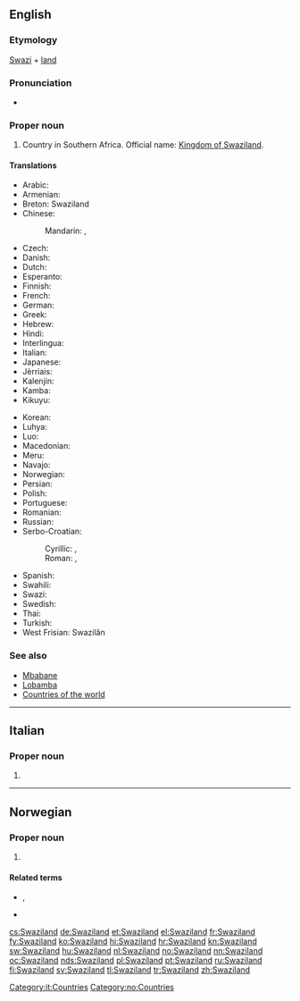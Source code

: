 ==English==
{{wikipedia}}

===Etymology===
[[w:Swazi people|Swazi]] + [[land]]

===Pronunciation===
* {{IPA|/ˈswɑːziˌlænd/|lang=en}}

===Proper noun===
{{en-proper noun}}

# Country in Southern Africa. Official name: [[Kingdom of Swaziland]].

====Translations====
{{trans-top|Kingdom of Swaziland}}
* Arabic: {{t|ar|سوازيلاند|tr=suwazilanda}}
* Armenian: {{t|hy|Սվազիլենդ|tr=Svazilend}}
* Breton: Swaziland
* Chinese:
*: Mandarin: {{t|cmn|斯威士蘭|sc=Hani}}, {{t+|cmn|斯威士兰|tr=Sīwēishìlán|sc=Hani}}
* Czech: {{t+|cs|Svazijsko|n}}
* Danish: {{t|da|Swaziland}}
* Dutch: {{t+|nl|Swaziland}}
* Esperanto: {{t|eo|Svazilando}}
* Finnish: {{t+|fi|Swazimaa}}
* French: {{t+|fr|Swaziland|m}}
* German: {{t+|de|Swasiland}}
* Greek: {{t|el|Σουαζιλάνδη|f|tr=Souazilándi}}
* Hebrew: {{t|he|סוואזילנד}}
* Hindi: {{t|hi|स्वाजीलैंड|tr=svājīlaiṇḍ}}
* Interlingua: {{t|ia|Swazilandia}}
* Italian: {{t|it|Swaziland|m}}
* Japanese: {{t+|ja|スワジランド|tr=Suwajirando}}
* Jèrriais: {{t|roa-jer|Swaziland|m}}
* Kalenjin: {{t|kln|Uswazi}}
* Kamba: {{t|kam|Uswasi}}
* Kikuyu: {{t|ki|Uswathi}}
{{trans-mid}}
* Korean: {{t+|ko|스와질란드|tr=Seuwajillandeu|sc=Hang}}
* Luhya: {{t|luy|Buswazi}}
* Luo: {{t|luo|Swazi}}
* Macedonian: {{t|mk|Свазиленд|m|tr=Svázilend}}
* Meru: {{t|mer|Uswathi}}
* Navajo: {{t|nv|Swáazi Dineʼé bikéyah}}
* Norwegian: {{t+|no|Swaziland}}
* Persian: {{t|fa|سوازیلند}}
* Polish: {{t+|pl|Suazi}}
* Portuguese: {{t+|pt|Suazilândia}}
* Romanian: {{t|ro|Swaziland|n}}
* Russian: {{t|ru|Свазиленд|m|tr=Svazilénd}}
* Serbo-Croatian:
*: Cyrillic: {{t|sh|Свази}}, {{t|sh|Свазиленд}}
*: Roman: {{t|sh|Svazi}}, {{t|sh|Svazilend}}
* Spanish: {{t+|es|Suazilandia|f}}
* Swahili: {{t+|sw|Uswazi}}
* Swazi: {{t|ss|káNgwane}}
* Swedish: {{t+|sv|Swaziland}}
* Thai: {{t+|th|สวาซิแลนด์}}
* Turkish: {{t+|tr|Svaziland}}
* West Frisian: Swazilân
{{trans-bottom}}

===See also===
* [[Mbabane]]
* [[Lobamba]]
* [[Appendix:Countries of the world|Countries of the world]]

----

==Italian==
{{wikipedia|lang=it}}

===Proper noun===
{{it-proper noun|g=m}}

# {{l|en|Swaziland}}

[[Category:it:Countries]]

----

==Norwegian==

===Proper noun===
{{no-proper noun}}

# {{l|en|Swaziland}}

====Related terms====
* {{l|no|swazilender}}, {{l|no|swazilending}}
* {{l|no|swazilandsk}}

[[Category:no:Countries]]

[[cs:Swaziland]]
[[de:Swaziland]]
[[et:Swaziland]]
[[el:Swaziland]]
[[fr:Swaziland]]
[[fy:Swaziland]]
[[ko:Swaziland]]
[[hi:Swaziland]]
[[hr:Swaziland]]
[[kn:Swaziland]]
[[sw:Swaziland]]
[[hu:Swaziland]]
[[nl:Swaziland]]
[[no:Swaziland]]
[[nn:Swaziland]]
[[oc:Swaziland]]
[[nds:Swaziland]]
[[pl:Swaziland]]
[[pt:Swaziland]]
[[ru:Swaziland]]
[[fi:Swaziland]]
[[sv:Swaziland]]
[[tl:Swaziland]]
[[tr:Swaziland]]
[[zh:Swaziland]]